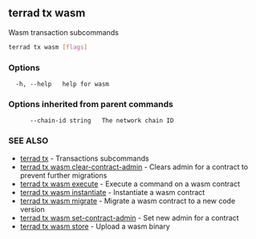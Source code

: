 ## terrad tx wasm

Wasm transaction subcommands

```sh Terrad
terrad tx wasm [flags]
```

### Options

```
  -h, --help   help for wasm
```

### Options inherited from parent commands

```
      --chain-id string   The network chain ID
```

### SEE ALSO

* [terrad tx](terrad_tx.md)	 - Transactions subcommands
* [terrad tx wasm clear-contract-admin](terrad_tx_wasm_clear-contract-admin.md)	 - Clears admin for a contract to prevent further migrations
* [terrad tx wasm execute](terrad_tx_wasm_execute.md)	 - Execute a command on a wasm contract
* [terrad tx wasm instantiate](terrad_tx_wasm_instantiate.md)	 - Instantiate a wasm contract
* [terrad tx wasm migrate](terrad_tx_wasm_migrate.md)	 - Migrate a wasm contract to a new code version
* [terrad tx wasm set-contract-admin](terrad_tx_wasm_set-contract-admin.md)	 - Set new admin for a contract
* [terrad tx wasm store](terrad_tx_wasm_store.md)	 - Upload a wasm binary


